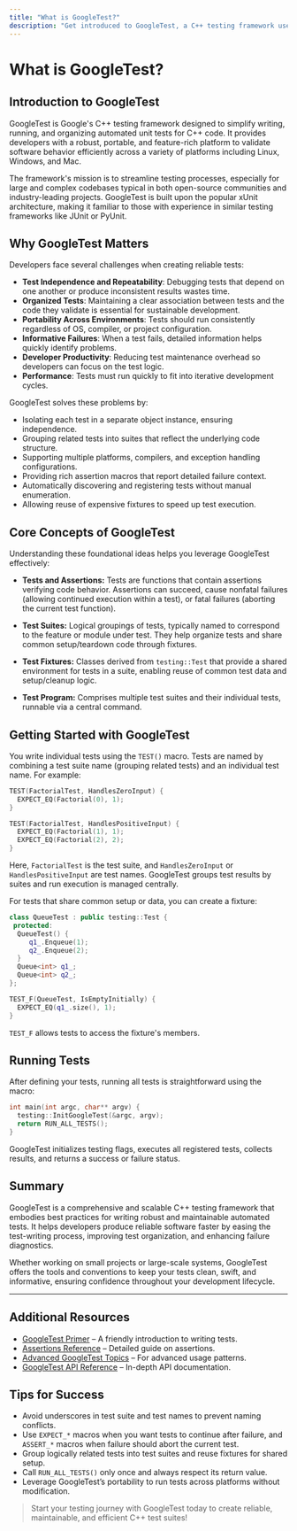 ```yaml
---
title: "What is GoogleTest?"
description: "Get introduced to GoogleTest, a C++ testing framework used for writing, running, and organizing automated unit tests. Discover its mission to streamline testing for large and complex codebases in both open-source and industry-leading projects."
---
```


# What is GoogleTest?

## Introduction to GoogleTest

GoogleTest is Google's C++ testing framework designed to simplify writing, running, and organizing automated unit tests for C++ code. It provides developers with a robust, portable, and feature-rich platform to validate software behavior efficiently across a variety of platforms including Linux, Windows, and Mac.

The framework's mission is to streamline testing processes, especially for large and complex codebases typical in both open-source communities and industry-leading projects. GoogleTest is built upon the popular xUnit architecture, making it familiar to those with experience in similar testing frameworks like JUnit or PyUnit.

## Why GoogleTest Matters

Developers face several challenges when creating reliable tests:

- **Test Independence and Repeatability**: Debugging tests that depend on one another or produce inconsistent results wastes time.
- **Organized Tests**: Maintaining a clear association between tests and the code they validate is essential for sustainable development.
- **Portability Across Environments**: Tests should run consistently regardless of OS, compiler, or project configuration.
- **Informative Failures**: When a test fails, detailed information helps quickly identify problems.
- **Developer Productivity**: Reducing test maintenance overhead so developers can focus on the test logic.
- **Performance**: Tests must run quickly to fit into iterative development cycles.

GoogleTest solves these problems by:

- Isolating each test in a separate object instance, ensuring independence.
- Grouping related tests into suites that reflect the underlying code structure.
- Supporting multiple platforms, compilers, and exception handling configurations.
- Providing rich assertion macros that report detailed failure context.
- Automatically discovering and registering tests without manual enumeration.
- Allowing reuse of expensive fixtures to speed up test execution.

## Core Concepts of GoogleTest

Understanding these foundational ideas helps you leverage GoogleTest effectively:

- **Tests and Assertions:** Tests are functions that contain assertions verifying code behavior. Assertions can succeed, cause nonfatal failures (allowing continued execution within a test), or fatal failures (aborting the current test function).

- **Test Suites:** Logical groupings of tests, typically named to correspond to the feature or module under test. They help organize tests and share common setup/teardown code through fixtures.

- **Test Fixtures:** Classes derived from `testing::Test` that provide a shared environment for tests in a suite, enabling reuse of common test data and setup/cleanup logic.

- **Test Program:** Comprises multiple test suites and their individual tests, runnable via a central command.

## Getting Started with GoogleTest

You write individual tests using the `TEST()` macro. Tests are named by combining a test suite name (grouping related tests) and an individual test name. For example:

```c++
TEST(FactorialTest, HandlesZeroInput) {
  EXPECT_EQ(Factorial(0), 1);
}

TEST(FactorialTest, HandlesPositiveInput) {
  EXPECT_EQ(Factorial(1), 1);
  EXPECT_EQ(Factorial(2), 2);
}
```

Here, `FactorialTest` is the test suite, and `HandlesZeroInput` or `HandlesPositiveInput` are test names. GoogleTest groups test results by suites and run execution is managed centrally.

For tests that share common setup or data, you can create a fixture:

```c++
class QueueTest : public testing::Test {
 protected:
  QueueTest() {
     q1_.Enqueue(1);
     q2_.Enqueue(2);
  }
  Queue<int> q1_;
  Queue<int> q2_;
};

TEST_F(QueueTest, IsEmptyInitially) {
  EXPECT_EQ(q1_.size(), 1);
}
```

`TEST_F` allows tests to access the fixture's members.

## Running Tests

After defining your tests, running all tests is straightforward using the macro:

```c++
int main(int argc, char** argv) {
  testing::InitGoogleTest(&argc, argv);
  return RUN_ALL_TESTS();
}
```

GoogleTest initializes testing flags, executes all registered tests, collects results, and returns a success or failure status.

## Summary

GoogleTest is a comprehensive and scalable C++ testing framework that embodies best practices for writing robust and maintainable automated tests. It helps developers produce reliable software faster by easing the test-writing process, improving test organization, and enhancing failure diagnostics.

Whether working on small projects or large-scale systems, GoogleTest offers the tools and conventions to keep your tests clean, swift, and informative, ensuring confidence throughout your development lifecycle.

---

## Additional Resources

- [GoogleTest Primer](https://google.github.io/googletest/primer.html) – A friendly introduction to writing tests.
- [Assertions Reference](https://google.github.io/googletest/reference/assertions.html) – Detailed guide on assertions.
- [Advanced GoogleTest Topics](https://google.github.io/googletest/advanced.html) – For advanced usage patterns.
- [GoogleTest API Reference](https://google.github.io/googletest/reference/gtest.html) – In-depth API documentation.

## Tips for Success

- Avoid underscores in test suite and test names to prevent naming conflicts.
- Use `EXPECT_*` macros when you want tests to continue after failure, and `ASSERT_*` macros when failure should abort the current test.
- Group logically related tests into test suites and reuse fixtures for shared setup.
- Call `RUN_ALL_TESTS()` only once and always respect its return value.
- Leverage GoogleTest’s portability to run tests across platforms without modification.

> Start your testing journey with GoogleTest today to create reliable, maintainable, and efficient C++ test suites!
